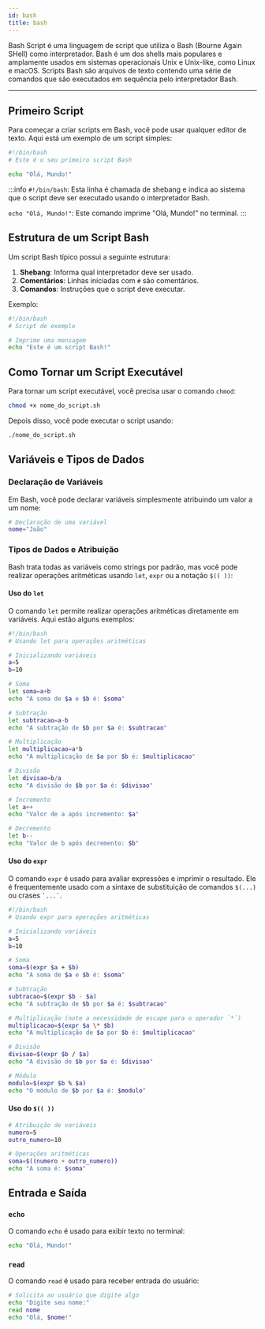 ```yaml
---
id: bash
title: bash
---
```


Bash Script é uma linguagem de script que utiliza o Bash (Bourne Again SHell)
como interpretador. Bash é um dos shells mais populares e amplamente usados em
sistemas operacionais Unix e Unix-like, como Linux e macOS. Scripts Bash são
arquivos de texto contendo uma série de comandos que são executados em sequência
pelo interpretador Bash.

---

## Primeiro Script

Para começar a criar scripts em Bash, você pode usar qualquer editor de texto.
Aqui está um exemplo de um script simples:

```bash
#!/bin/bash
# Este é o seu primeiro script Bash

echo "Olá, Mundo!"
```

:::info
`#!/bin/bash`: Esta linha é chamada de shebang e indica ao sistema que o script
deve ser executado usando o interpretador Bash.

`echo "Olá, Mundo!"`: Este comando imprime "Olá, Mundo!" no terminal.
:::

## Estrutura de um Script Bash

Um script Bash típico possui a seguinte estrutura:

1. **Shebang**: Informa qual interpretador deve ser usado.
2. **Comentários**: Linhas iniciadas com `#` são comentários.
3. **Comandos**: Instruções que o script deve executar.

Exemplo:

```bash
#!/bin/bash
# Script de exemplo

# Imprime uma mensagem
echo "Este é um script Bash!"
```

## Como Tornar um Script Executável

Para tornar um script executável, você precisa usar o comando `chmod`:

```bash
chmod +x nome_do_script.sh
```

Depois disso, você pode executar o script usando:

```bash
./nome_do_script.sh
```

## Variáveis e Tipos de Dados

### Declaração de Variáveis

Em Bash, você pode declarar variáveis simplesmente atribuindo um valor a um
nome:

```bash
# Declaração de uma variável
nome="João"
```

### Tipos de Dados e Atribuição

Bash trata todas as variáveis como strings por padrão, mas você pode realizar
operações aritméticas usando `let`, `expr` ou a notação `$(( ))`:

#### Uso do `let`

O comando `let` permite realizar operações aritméticas diretamente em variáveis.
Aqui estão alguns exemplos:

```bash
#!/bin/bash
# Usando let para operações aritméticas

# Inicializando variáveis
a=5
b=10

# Soma
let soma=a+b
echo "A soma de $a e $b é: $soma"

# Subtração
let subtracao=a-b
echo "A subtração de $b por $a é: $subtracao"

# Multiplicação
let multiplicacao=a*b
echo "A multiplicação de $a por $b é: $multiplicacao"

# Divisão
let divisao=b/a
echo "A divisão de $b por $a é: $divisao"

# Incremento
let a++
echo "Valor de a após incremento: $a"

# Decremento
let b--
echo "Valor de b após decremento: $b"
```

#### Uso do `expr`

O comando `expr` é usado para avaliar expressões e imprimir o resultado. Ele é
frequentemente usado com a sintaxe de substituição de comandos `$(...)` ou
crases `` `...` ``.

```bash
#!/bin/bash
# Usando expr para operações aritméticas

# Inicializando variáveis
a=5
b=10

# Soma
soma=$(expr $a + $b)
echo "A soma de $a e $b é: $soma"

# Subtração
subtracao=$(expr $b - $a)
echo "A subtração de $b por $a é: $subtracao"

# Multiplicação (note a necessidade de escape para o operador `*`)
multiplicacao=$(expr $a \* $b)
echo "A multiplicação de $a por $b é: $multiplicacao"

# Divisão
divisao=$(expr $b / $a)
echo "A divisão de $b por $a é: $divisao"

# Módulo
modulo=$(expr $b % $a)
echo "O módulo de $b por $a é: $modulo"
```

#### Uso do `$(( ))`

```bash
# Atribuição de variáveis
numero=5
outro_numero=10

# Operações aritméticas
soma=$((numero + outro_numero))
echo "A soma é: $soma"
```

## Entrada e Saída

### `echo`

O comando `echo` é usado para exibir texto no terminal:

```bash
echo "Olá, Mundo!"
```

### `read`

O comando `read` é usado para receber entrada do usuário:

```bash
# Solicita ao usuário que digite algo
echo "Digite seu nome:"
read nome
echo "Olá, $nome!"
```
